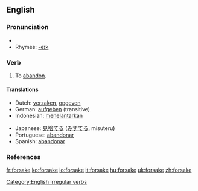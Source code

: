 ==English==

===Pronunciation===
*{{IPA|/'foɻseɪk/}}
*Rhymes: [[Rhymes:English:-eɪk|-eɪk]]

===Verb===
{{en-verb|forsakes|forsaking|forsook|forsaken}}

# To [[abandon]].

====Translations====
{{top}}
*Dutch: [[verzaken]], [[opgeven]]
*German: [[aufgeben]] (transitive)
*Indonesian: [[telantar|menelantarkan]]
{{mid}}
*Japanese: [[見捨てる]] ([[みすてる]], misuteru)
*Portuguese: [[abandonar]]
*Spanish: [[abandonar]]
{{bottom}}

===References===
{{R:Century 1911}}
{{R:Webster 1913}}

[[Category:English irregular verbs]]

[[fr:forsake]]
[[ko:forsake]]
[[io:forsake]]
[[it:forsake]]
[[hu:forsake]]
[[uk:forsake]]
[[zh:forsake]]